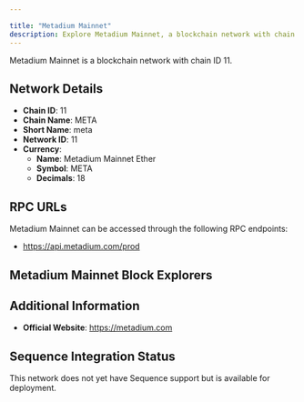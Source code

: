 ```yaml
---

title: "Metadium Mainnet"
description: Explore Metadium Mainnet, a blockchain network with chain ID 11. Learn about its native currency, Metadium Mainnet Ether, and how to interact with the network.
---
```




Metadium Mainnet is a blockchain network with chain ID 11.

## Network Details

- **Chain ID**: 11
- **Chain Name**: META
- **Short Name**: meta
- **Network ID**: 11
- **Currency**: 
  - **Name**: Metadium Mainnet Ether
  - **Symbol**: META
  - **Decimals**: 18

## RPC URLs

Metadium Mainnet can be accessed through the following RPC endpoints:

- https://api.metadium.com/prod

## Metadium Mainnet Block Explorers



## Additional Information

- **Official Website**: https://metadium.com

## Sequence Integration Status

This network does not yet have Sequence support but is available for deployment.
